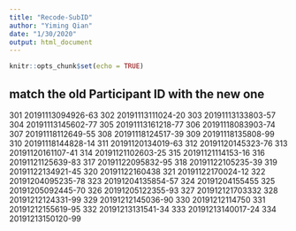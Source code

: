 ```yaml
---
title: "Recode-SubID"
author: "Yiming Qian"
date: "1/30/2020"
output: html_document
---
```


```r
knitr::opts_chunk$set(echo = TRUE)
```

## match the old Participant ID with the new one
301 20191113094926-63
302 20191113111024-20
303 20191113133803-57
304 20191113145602-77
305 20191113161218-77
306 20191118083903-74
307 20191118112649-55
308 20191118124517-39
309 20191118135808-99
310 20191118144828-14
311 20191120134019-63
312 20191120145323-76
313 20191120161107-41
314 20191121102603-25
315 20191121114153-16
316 20191121125639-83
317 20191122095832-95
318 20191122105235-39
319 20191122134921-45
320 20191122160438
321 20191122170024-12
322 20191204095235-78
323 20191204135854-57
324 20191204155455
325 20191205092445-70
326 20191205122355-93
327 201912121703332
328 20191212124331-99
329 20191212145036-90
330 20191212114750
331 20191212155619-95
332 20191213131541-34
333 20191213140017-24
334 20191213150120-99